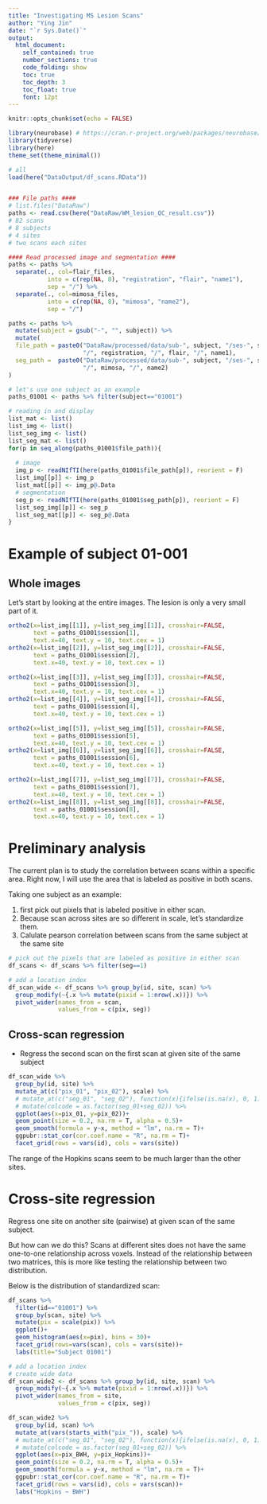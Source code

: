 ```yaml
---
title: "Investigating MS Lesion Scans"
author: "Ying Jin"
date: "`r Sys.Date()`"
output: 
  html_document:
    self_contained: true
    number_sections: true
    code_folding: show
    toc: true
    toc_depth: 3
    toc_float: true
    font: 12pt
---
```


```r
knitr::opts_chunk$set(echo = FALSE)

library(neurobase) # https://cran.r-project.org/web/packages/neurobase/index.html
library(tidyverse)
library(here)
theme_set(theme_minimal())
```


```r
# all
load(here("DataOutput/df_scans.RData"))


### File paths ####
# list.files("DataRaw")
paths <- read.csv(here("DataRaw/WM_lesion_QC_result.csv"))
# 82 scans
# 8 subjects
# 4 sites
# two scans each sites

#### Read processed image and segmentation ####
paths <- paths %>% 
  separate(., col=flair_files, 
           into = c(rep(NA, 8), "registration", "flair", "name1"),
           sep = "/") %>% 
  separate(., col=mimosa_files, 
           into = c(rep(NA, 8), "mimosa", "name2"),
           sep = "/") 

paths <- paths %>%
  mutate(subject = gsub("-", "", subject)) %>%
  mutate(
  file_path = paste0("DataRaw/processed/data/sub-", subject, "/ses-", session, 
                     "/", registration, "/", flair, "/", name1),
  seg_path =  paste0("DataRaw/processed/data/sub-", subject, "/ses-", session, 
                     "/", mimosa, "/", name2)
) 

```



```r
# let's use one subject as an example 
paths_01001 <- paths %>% filter(subject=="01001") 

# reading in and display
list_mat <- list()
list_img <- list()
list_seg_img <- list()
list_seg_mat <- list()
for(p in seq_along(paths_01001$file_path)){
  
  # image
  img_p <- readNIfTI(here(paths_01001$file_path[p]), reorient = F)
  list_img[[p]] <- img_p
  list_mat[[p]] <- img_p@.Data
  # segmentation
  seg_p <- readNIfTI(here(paths_01001$seg_path[p]), reorient = F)
  list_seg_img[[p]] <- seg_p
  list_seg_mat[[p]] <- seg_p@.Data
}
```


# Example of subject 01-001

## Whole images

Let's start by looking at the entire images. The lesion is only a very small part of it.

```r
ortho2(x=list_img[[1]], y=list_seg_img[[1]], crosshair=FALSE,  
       text = paths_01001$session[1], 
       text.x=40, text.y = 10, text.cex = 1)
ortho2(x=list_img[[2]], y=list_seg_img[[2]], crosshair=FALSE,
       text = paths_01001$session[2], 
       text.x=40, text.y = 10, text.cex = 1)
```


```r
ortho2(x=list_img[[3]], y=list_seg_img[[3]], crosshair=FALSE,  
       text = paths_01001$session[3], 
       text.x=40, text.y = 10, text.cex = 1)
ortho2(x=list_img[[4]], y=list_seg_img[[4]], crosshair=FALSE,
       text = paths_01001$session[4], 
       text.x=40, text.y = 10, text.cex = 1)
```


```r
ortho2(x=list_img[[5]], y=list_seg_img[[5]], crosshair=FALSE,  
       text = paths_01001$session[5], 
       text.x=40, text.y = 10, text.cex = 1)
ortho2(x=list_img[[6]], y=list_seg_img[[6]], crosshair=FALSE,
       text = paths_01001$session[6], 
       text.x=40, text.y = 10, text.cex = 1)
```


```r
ortho2(x=list_img[[7]], y=list_seg_img[[7]], crosshair=FALSE,  
       text = paths_01001$session[7], 
       text.x=40, text.y = 10, text.cex = 1)
ortho2(x=list_img[[8]], y=list_seg_img[[8]], crosshair=FALSE,
       text = paths_01001$session[8], 
       text.x=40, text.y = 10, text.cex = 1)
```

# Preliminary analysis 

The current plan is to study the correlation between scans within a specific area. Right now, I will use the area that is labeled as positive in both scans. 

Taking one subject as an example: 

1. first pick out pixels that is labeled positive in either scan.
2. Because scan across sites are so different in scale, let's standardize them. 
3. Calulate pearson correlation between scans from the same subject at the same site

```r
# pick out the pixels that are labeled as positive in either scan
df_scans <- df_scans %>% filter(seg==1)

# add a location index
df_scan_wide <- df_scans %>% group_by(id, site, scan) %>% 
  group_modify(~{.x %>% mutate(pixid = 1:nrow(.x))}) %>% 
  pivot_wider(names_from = scan,
              values_from = c(pix, seg)) 
```


## Cross-scan regression

- Regress the second scan on the first scan at given site of the same subject


```r
df_scan_wide %>% 
  group_by(id, site) %>%
  mutate_at(c("pix_01", "pix_02"), scale) %>%
  # mutate_at(c("seg_01", "seg_02"), function(x){ifelse(is.na(x), 0, 1)}) %>%
  # mutate(colcode = as.factor(seg_01+seg_02)) %>% 
  ggplot(aes(x=pix_01, y=pix_02))+
  geom_point(size = 0.2, na.rm = T, alpha = 0.5)+
  geom_smooth(formula = y~x, method = "lm", na.rm = T)+
  ggpubr::stat_cor(cor.coef.name = "R", na.rm = T)+
  facet_grid(rows = vars(id), cols = vars(site))
```

The range of the Hopkins scans seem to be much larger than the other sites. 

# Cross-site regression

Regress one site on another site (pairwise) at given scan of the same subject.

But how can we do this? Scans at different sites does not have the same one-to-one relationship across voxels. Instead of the relationship between two matrices, this is more like testing the relationship between two distribution. 

Below is the distribution of standardized scan: 

```r
df_scans %>% 
  filter(id=="01001") %>%
  group_by(scan, site) %>%
  mutate(pix = scale(pix)) %>%
  ggplot()+
  geom_histogram(aes(x=pix), bins = 30)+
  facet_grid(rows=vars(scan), cols = vars(site))+
  labs(title="Subject 01001")
```

```r
# add a location index
# create wide data 
df_scan_wide2 <- df_scans %>% group_by(id, site, scan) %>% 
  group_modify(~{.x %>% mutate(pixid = 1:nrow(.x))}) %>% 
  pivot_wider(names_from = site,
              values_from = c(pix, seg)) 

```


```r
df_scan_wide2 %>% 
  group_by(id, scan) %>%
  mutate_at(vars(starts_with("pix_")), scale) %>%
  # mutate_at(c("seg_01", "seg_02"), function(x){ifelse(is.na(x), 0, 1)}) %>%
  # mutate(colcode = as.factor(seg_01+seg_02)) %>% 
  ggplot(aes(x=pix_BWH, y=pix_Hopkins))+
  geom_point(size = 0.2, na.rm = T, alpha = 0.5)+
  geom_smooth(formula = y~x, method = "lm", na.rm = T)+
  ggpubr::stat_cor(cor.coef.name = "R", na.rm = T)+
  facet_grid(rows = vars(id), cols = vars(scan))+
  labs("Hopkins ~ BWH")
```




